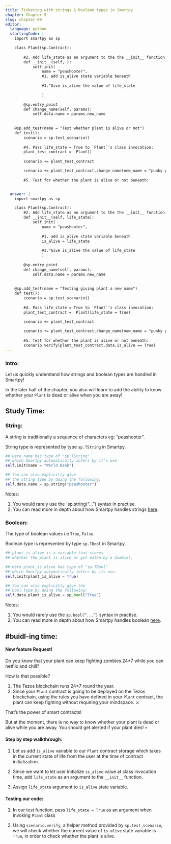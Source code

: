```yaml
---
title: Tinkering with strings & boolean types in Smartpy
chapter: Chapter 9
slug: chapter-09
editor:
  language: python
  startingCode: |
    import smartpy as sp

    class Plant(sp.Contract):
        
        #2. Add life_state as an argument to the the __init__ function:
        def __init__(self, ):
            self.init(
                name = "peashooter",
                #1. add is_alive state variable beneath
                
                #3.^Give is_alive the value of life_state

                )
            
        @sp.entry_point
        def change_name(self, params): 
            self.data.name = params.new_name
        
            
    @sp.add_test(name = "Test whether plant is alive or not")
    def test():
        scenario = sp.test_scenario()
        
        #4. Pass life_state = True to `Plant`’s class invocation:
        plant_test_contract =  Plant()
        
        scenario += plant_test_contract

        scenario += plant_test_contract.change_name(new_name = "punky peashooter")
        
        #5. Test for whether the plant is alive or not beneath: 


  answer: |  
    import smartpy as sp

    class Plant(sp.Contract):
        #2. Add life_state as an argument to the the __init__ function:
        def __init__(self, life_state):
            self.init(
                name = "peashooter",
                
                #1. add is_alive state variable beneath
                is_alive = life_state
                
                #3.^Give is_alive the value of life_state
                )
            
        @sp.entry_point
        def change_name(self, params): 
            self.data.name = params.new_name
        
            
    @sp.add_test(name = "Testing giving plant a new name")
    def test():
        scenario = sp.test_scenario()
        
        #4. Pass life_state = True to `Plant`’s class invocation:
        plant_test_contract =  Plant(life_state = True)
        
        scenario += plant_test_contract

        scenario += plant_test_contract.change_name(new_name = "punky peashooter")
        
        #5. Test for whether the plant is alive or not beneath: 
        scenario.verify(plant_test_contract.data.is_alive == True)
---
```


### Intro: 

Let us quickly understand how strings and boolean types are handled in Smartpy!

In the later half of the chapter, you also will learn to add the ability to know whether your `Plant` is dead or alive when you are away! 

 
## Study Time: 

### String: 
A string is traditionally a sequence of characters eg: “peashooter”.  

String type is represented by type `sp.TString` in Smartpy. 

```python
## Here name has type of "sp.TString" 
## which Smartpy automatically infers by it’s use
self.init(name = "World Bank")

## You can also explicitly give 
## the string type by doing the following:
self.data.name = sp.string("peashooter")
```

Notes: 

1. You would rarely use the `sp.string(“...”) syntax in practise. 
2. You can read more in depth about how Smartpy handles strings [here](https://smartpy.io/demo/reference.html#_strings). 


### Boolean:

The type of boolean values i.e `True`, `False`. 

Boolean type is represented by type `sp.TBool` in Smartpy. 

```python
## plant_is_alive is a variable that stores 
## whether the plant is alive or got eaten by a Zombie!. 

## Here plant_is_alive has type of "sp.TBool" 
## which Smartpy automatically infers by its use. 
self.init(plant_is_alive = True)

## You can also explicitly give the 
## bool type by doing the following:
self.data.plant_is_alive = sp.bool("True")
```

Notes: 

1. You would rarely use the `sp.bool(“...”)` syntax in practise. 
2. You can read more in depth about how Smartpy handles boolean [here](https://smartpy.io/demo/reference.html#_strings). 



## #buidl-ing time:


#### New feature Request!

Do you know that your plant can keep fighting zombies 24*7 while you can netflix and chill? 

How is that possible?

1. The Tezos blockchain runs 24*7 round the year. 
2. Since your `Plant` contract is going to be deployed on the Tezos blockchain, using the rules you have defined in your `Plant` contract, the plant can keep fighting without requiring your mindspace. ⚔️

That’s the power of smart contracts! 

But at the moment, there is no way to know whether your plant is dead or alive while you are away. You should get alerted if your plant dies! 💀



#### Step by step walkthrough: 

1. Let us add `is_alive` variable to our `Plant` contract storage which takes in the current state of life from the user at the time of contract initialization. 

2. Since we want to let user initialize `is_alive` value at class invocation time, add `life_state` as an argument to the `__init__` function. 

3. Assign `life_state` argument to `is_alive` state variable. 
 


#### Testing our code: 

1. In our test function, pass `life_state = True` as an argument when invoking `Plant` class 

2. Using `scenario.verify`, a helper method provided by `sp.test_scenario`, we will check whether the current value of `is_alive` state variable is `True`,  in order to check whether the plant is alive. 
